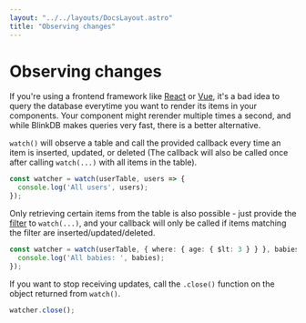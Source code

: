 ```yaml
---
layout: "../../layouts/DocsLayout.astro"
title: "Observing changes"
---
```


# Observing changes

If you're using a frontend framework like [React](https://reactjs.org/) or [Vue](https://vuejs.org/),
it's a bad idea to query the database everytime you want to render its items in your components.
Your component might rerender multiple times a second, and while BlinkDB makes queries
very fast, there is a better alternative.

`watch()` will observe a table and call the provided callback every time an item is inserted, updated, or deleted
(The callback will also be called once after calling `watch(...)` with all items in the table).

```ts
const watcher = watch(userTable, users => {
  console.log('All users', users);
});
```

Only retrieving certain items from the table is also possible - just provide the [filter](/docs/filter) to `watch(...)`,
and your callback will only be called if items matching the filter are inserted/updated/deleted.

```ts
const watcher = watch(userTable, { where: { age: { $lt: 3 } } }, babies => {
  console.log('All babies: ', babies);
});
```

If you want to stop receiving updates, call the `.close()` function on the object returned from `watch()`.

```ts
watcher.close();
```